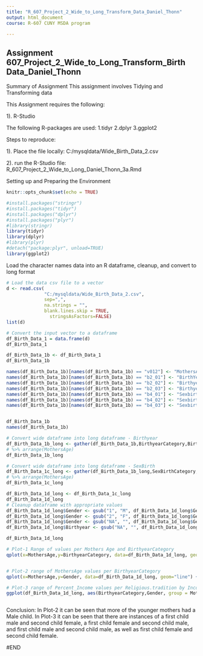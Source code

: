 ```yaml
---
title: "R_607_Project_2_Wide_to_Long_Transform_Data_Daniel_Thonn"
output: html_document
course: R-607 CUNY MSDA program

---
```


## Assignment 607_Project_2_Wide_to_Long_Transform_Birth Data_Daniel_Thonn

Summary of Assignment
This assignment involves Tidying and Transforming data

This Assignment requires the following:

1). R-Studio

The following R-packages are used:
1.tidyr
2.dplyr
3.ggplot2 

Steps to reproduce:

1). Place the file locally: C:/mysqldata/Wide_Birth_Data_2.csv

2). run the R-Studio file: R_607_Project_2_Wide_to_Long_Daniel_Thonn_3a.Rmd


Setting up and Preparing the Environment

```r
knitr::opts_chunk$set(echo = TRUE)
```

```r

#install.packages("stringr")
#install.packages("tidyr")
#install.packages("dplyr")
#install.packages("plyr")
#library(stringr)
library(tidyr)
library(dplyr)
#library(plyr)
#detach("package:plyr", unload=TRUE)
library(ggplot2)

```


Load the character names data into an R dataframe, cleanup, and convert to long format


```r

# Load the data csv file to a vector
d <- read.csv(
              "C:/mysqldata/Wide_Birth_Data_2.csv",
              sep=",",
              na.strings = "",
              blank.lines.skip = TRUE,
                stringsAsFactors=FALSE)
list(d)

# Convert the input vector to a dataframe
df_Birth_Data_1 = data.frame(d)
df_Birth_Data_1

df_Birth_Data_1b <- df_Birth_Data_1
df_Birth_Data_1b

names(df_Birth_Data_1b)[names(df_Birth_Data_1b) == "v012"] <- "MothersAge"
names(df_Birth_Data_1b)[names(df_Birth_Data_1b) == "b2_01"] <- "BirthYear1"
names(df_Birth_Data_1b)[names(df_Birth_Data_1b) == "b2_02"] <- "Birthyear2"
names(df_Birth_Data_1b)[names(df_Birth_Data_1b) == "b2_03"] <- "Birthyear3"
names(df_Birth_Data_1b)[names(df_Birth_Data_1b) == "b4_01"] <- "Sexbirth1"
names(df_Birth_Data_1b)[names(df_Birth_Data_1b) == "b4_02"] <- "Sexbirth2"
names(df_Birth_Data_1b)[names(df_Birth_Data_1b) == "b4_03"] <- "Sexbirth3"


df_Birth_Data_1b
names(df_Birth_Data_1b)

# Convert wide dataframe into long dataframe - Birthyear
df_Birth_Data_1b_long <- gather(df_Birth_Data_1b,BirthyearCategory,Birthyear,BirthYear1,Birthyear2,Birthyear3) 
# %>% arrange(MothersAge)
df_Birth_Data_1b_long

# Convert wide dataframe into long dataframe - SexBirth
df_Birth_Data_1c_long <- gather(df_Birth_Data_1b_long,SexBirthCategory,Gender,Sexbirth1,Sexbirth2,Sexbirth3) 
# %>% arrange(MothersAge)
df_Birth_Data_1c_long

df_Birth_Data_1d_long <- df_Birth_Data_1c_long
df_Birth_Data_1d_long
# Cleanup dataframe with appropriate values
df_Birth_Data_1d_long$Gender <- gsub("1", "M", df_Birth_Data_1d_long$Gender)
df_Birth_Data_1d_long$Gender <- gsub("2", "F", df_Birth_Data_1d_long$Gender)
df_Birth_Data_1d_long$Gender <- gsub("NA", "", df_Birth_Data_1d_long$Gender)
df_Birth_Data_1d_long$Birthyear <- gsub("NA", "", df_Birth_Data_1d_long$Birthyear)

df_Birth_Data_1d_long

# Plot-1 Range of values per Mothers Age and BirthyearCategory
qplot(x=MothersAge,y=BirthyearCategory, data=df_Birth_Data_1d_long, geom="line",colour = Gender)


# Plot-2 range of MothersAge values per BirthyearCategory
qplot(x=MothersAge,y=Gender, data=df_Birth_Data_1d_long, geom="line") + theme(axis.text.x = element_text(angle = 90, hjust = 1)) 

# Plot-3 range of Percent_Income values per Religious.tradition by IncomeRange
ggplot(df_Birth_Data_1d_long, aes(BirthyearCategory,Gender, group = MothersAge, colour = MothersAge)) + geom_path(alpha = 0.5) + theme(axis.text.x=element_text(angle=90,hjust=1,vjust=0.5))



```
   

Conclusion: In Plot-2 it can be seen that more of the younger mothers had a Male child.  In Plot-3 it can be seen that there are instances of a first child male and second child female, a first child female and second child male, and first child male and second child male, as well as first child female and second child female.





#END
